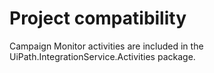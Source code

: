 ﻿# Project compatibility

Campaign Monitor activities are included in the
                        UiPath.IntegrationService.Activities package.
